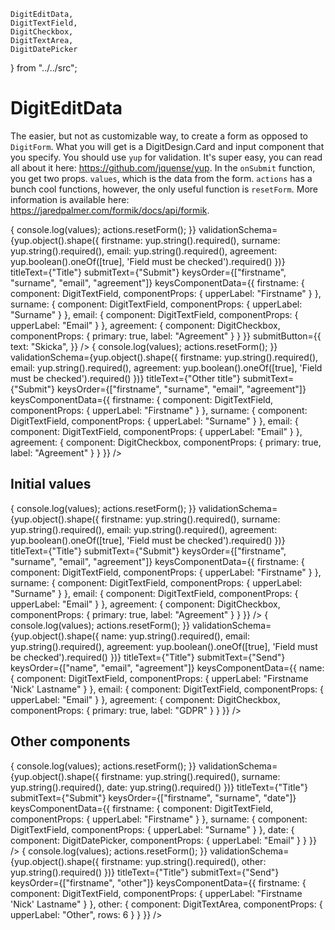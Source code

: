     DigitEditData,
    DigitTextField,
    DigitCheckbox,
    DigitTextArea,
    DigitDatePicker
} from "../../src";

<Meta
    title="Elements|DigitEditData"
    component={DigitEditData}
/>

# DigitEditData

The easier, but not as customizable way, to create a form as opposed to `DigitForm`. What you will get is a DigitDesign.Card and input component that you specify. You should use `yup` for validation. It's super easy, you can read all about it here: https://github.com/jquense/yup. In the `onSubmit` function, you get two props. `values`, which is the data from the form. `actions` has a bunch cool functions, however, the only useful function is `resetForm`. More information is available here: https://jaredpalmer.com/formik/docs/api/formik.

<Preview>
    <Story name="Normal">
        <DigitEditData
            hasButtons
            initialValues={{
                firstname: "",
                surname: "",
                email: "",
                agreement: false
            }}
            onSubmit={(values, actions) => {
                console.log(values);
                actions.resetForm();
            }}
            validationSchema={yup.object().shape({
                firstname: yup.string().required(),
                surname: yup.string().required(),
                email: yup.string().required(),
                agreement: yup.boolean().oneOf([true], 'Field must be checked').required()
            })}
            titleText={"Title"}
            submitText={"Submit"}
            keysOrder={["firstname", "surname", "email", "agreement"]}
            keysComponentData={{
                firstname: {
                    component: DigitTextField,
                    componentProps: {
                        upperLabel: "Firstname"
                    }
                },
                surname: {
                    component: DigitTextField,
                    componentProps: {
                        upperLabel: "Surname"
                    }
                },
                email: {
                    component: DigitTextField,
                    componentProps: {
                        upperLabel: "Email"
                    }
                },
                agreement: {
                    component: DigitCheckbox,
                    componentProps: {
                        primary: true,
                        label: "Agreement"
                    }
                }
            }}
            submitButton={{    
                text: "Skicka",
            }}
        />
    </Story>
    <Story name="Other values">
        <DigitEditData
            hasButtons
            initialValues={{
                firstname: "",
                surname: "",
                email: "",
                agreement: false
            }}
            onSubmit={(values, actions) => {
                console.log(values);
                actions.resetForm();
            }}
            validationSchema={yup.object().shape({
                firstname: yup.string().required(),
                email: yup.string().required(),
                agreement: yup.boolean().oneOf([true], 'Field must be checked').required()
            })}
            titleText={"Other title"}
            submitText={"Submit"}
            keysOrder={["firstname", "surname", "email", "agreement"]}
            keysComponentData={{
                firstname: {
                    component: DigitTextField,
                    componentProps: {
                        upperLabel: "Firstname"
                    }
                },
                surname: {
                    component: DigitTextField,
                    componentProps: {
                        upperLabel: "Surname"
                    }
                },
                email: {
                    component: DigitTextField,
                    componentProps: {
                        upperLabel: "Email"
                    }
                },
                agreement: {
                    component: DigitCheckbox,
                    componentProps: {
                        primary: true,
                        label: "Agreement"
                    }
                }
            }}
        />
    </Story>
</Preview>

## Initial values

<Preview>
    <Story name="Normal initial">
        <DigitEditData
            hasButtons
            initialValues={{
                firstname: "Smurf",
                surname: "Smurfsson",
                email: "email@email.com",
                agreement: false
            }}
            onSubmit={(values, actions) => {
                console.log(values);
                actions.resetForm();
            }}
            validationSchema={yup.object().shape({
                firstname: yup.string().required(),
                surname: yup.string().required(),
                email: yup.string().required(),
                agreement: yup.boolean().oneOf([true], 'Field must be checked').required()
            })}
            titleText={"Title"}
            submitText={"Submit"}
            keysOrder={["firstname", "surname", "email", "agreement"]}
            keysComponentData={{
                firstname: {
                    component: DigitTextField,
                    componentProps: {
                        upperLabel: "Firstname"
                    }
                },
                surname: {
                    component: DigitTextField,
                    componentProps: {
                        upperLabel: "Surname"
                    }
                },
                email: {
                    component: DigitTextField,
                    componentProps: {
                        upperLabel: "Email"
                    }
                },
                agreement: {
                    component: DigitCheckbox,
                    componentProps: {
                        primary: true,
                        label: "Agreement"
                    }
                }
            }}
        />
    </Story>
    <Story name="Other values initial">
        <DigitEditData 
            hasButtons
            initialValues={{
                name: "digIT 'Smurf' Hackerman",
                email: "email@email.com",
                agreement: false
            }}
            onSubmit={(values, actions) => {
                console.log(values);
                actions.resetForm();
            }}
            validationSchema={yup.object().shape({
                name: yup.string().required(),
                email: yup.string().required(),
                agreement: yup.boolean().oneOf([true], 'Field must be checked').required()
            })}
            titleText={"Title"}
            submitText={"Send"}
            keysOrder={["name", "email", "agreement"]}
            keysComponentData={{
                name: {
                    component: DigitTextField,
                    componentProps: {
                        upperLabel: "Firstname 'Nick' Lastname"
                    }
                },
                email: {
                    component: DigitTextField,
                    componentProps: {
                        upperLabel: "Email"
                    }
                },
                agreement: {
                    component: DigitCheckbox,
                    componentProps: {
                        primary: true,
                        label: "GDPR"
                    }
                }
            }}
        />
    </Story>
</Preview>

## Other components

<Preview>
    <Story name="Normal components">
        <DigitEditData
            hasButtons
            initialValues={{
                firstname: "",
                surname: "",
                date: ""
            }}
            onSubmit={(values, actions) => {
                console.log(values);
                actions.resetForm();
            }}
            validationSchema={yup.object().shape({
                firstname: yup.string().required(),
                surname: yup.string().required(),
                date: yup.string().required()
            })}
            titleText={"Title"}
            submitText={"Submit"}
            keysOrder={["firstname", "surname", "date"]}
            keysComponentData={{
                firstname: {
                    component: DigitTextField,
                    componentProps: {
                        upperLabel: "Firstname"
                    }
                },
                surname: {
                    component: DigitTextField,
                    componentProps: {
                        upperLabel: "Surname"
                    }
                },
                date: {
                    component: DigitDatePicker,
                    componentProps: {
                        upperLabel: "Email"
                    }
                }
            }}
        />
    </Story>
    <Story name="Other values components">
        <DigitEditData
            hasButtons
            initialValues={{
                firstname: "digIT 'Smurf' Hackerman",
                email: "email@email.com",
                agreement: false
            }}
            onSubmit={(values, actions) => {
                console.log(values);
                actions.resetForm();
            }}
            validationSchema={yup.object().shape({
                firstname: yup.string().required(),
                other: yup.string().required()
            })}
            titleText={"Title"}
            submitText={"Send"}
            keysOrder={["firstname", "other"]}
            keysComponentData={{
                firstname: {
                    component: DigitTextField,
                    componentProps: {
                        upperLabel: "Firstname 'Nick' Lastname"
                    }
                },
                other: {
                    component: DigitTextArea,
                    componentProps: {
                        upperLabel: "Other",
                        rows: 6
                    }
                }
            }}
        />
    </Story>
</Preview>

<Props of={DigitEditData} />
